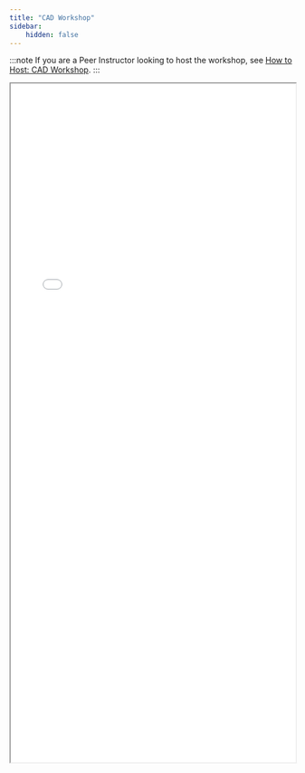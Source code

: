 ```yaml
---
title: "CAD Workshop"
sidebar:
    hidden: false
---
```


:::note
If you are a Peer Instructor looking to host the workshop, see [How to Host: CAD Workshop](/workshop/3d-cad-internal/).
:::

<iframe src="/3d-cad-onshape-spr25.pdf" width="100%" height="1200px" style="min-height: 450px">
  <embed src="/3d-cad-onshape-spr25.pdf" type="application/pdf" />
</iframe>
